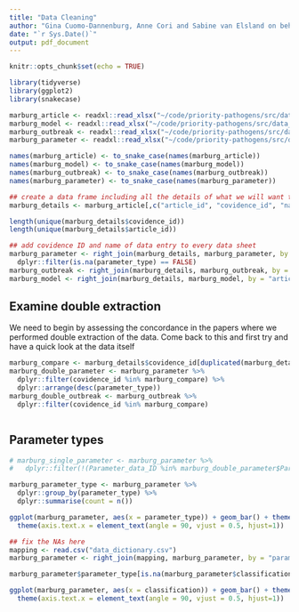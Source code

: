 ```yaml
---
title: "Data Cleaning"
author: "Gina Cuomo-Dannenburg, Anne Cori and Sabine van Elsland on behalf of the Imperial College Priority Pathogen Group"
date: "`r Sys.Date()`"
output: pdf_document
---
```


```r
knitr::opts_chunk$set(echo = TRUE)

library(tidyverse)
library(ggplot2)
library(snakecase)

```

```r

marburg_article <- readxl::read_xlsx("~/code/priority-pathogens/src/data_cleaning/data/marburg/marburg_article.xlsx")
marburg_model <- readxl::read_xlsx("~/code/priority-pathogens/src/data_cleaning/data/marburg/marburg_model.xlsx")
marburg_outbreak <- readxl::read_xlsx("~/code/priority-pathogens/src/data_cleaning/data/marburg/marburg_outbreak.xlsx")
marburg_parameter <- readxl::read_xlsx("~/code/priority-pathogens/src/data_cleaning/data/marburg/marburg_parameter.xlsx")

names(marburg_article) <- to_snake_case(names(marburg_article))
names(marburg_model) <- to_snake_case(names(marburg_model))
names(marburg_outbreak) <- to_snake_case(names(marburg_outbreak))
names(marburg_parameter) <- to_snake_case(names(marburg_parameter))

```

```r
## create a data frame including all the details of what we will want to add to each data sheet
marburg_details <- marburg_article[,c("article_id", "covidence_id", "name_data_entry")]

length(unique(marburg_details$covidence_id))
length(unique(marburg_details$article_id))

## add covidence ID and name of data entry to every data sheet
marburg_parameter <- right_join(marburg_details, marburg_parameter, by = "article_id") %>% 
  dplyr::filter(is.na(parameter_type) == FALSE)
marburg_outbreak <- right_join(marburg_details, marburg_outbreak, by = "article_id")
marburg_model <- right_join(marburg_details, marburg_model, by = "article_id")

```

## Examine double extraction
We need to begin by assessing the concordance in the papers where we performed double extraction of the data. Come back to this and first try and have a quick look at the data itself

```r
marburg_compare <- marburg_details$covidence_id[duplicated(marburg_details$covidence_id) & !duplicated(marburg_details$article_id)]
marburg_double_parameter <- marburg_parameter %>%
  dplyr::filter(covidence_id %in% marburg_compare) %>%
  dplyr::arrange(desc(parameter_type))
marburg_double_outbreak <- marburg_outbreak %>%
  dplyr::filter(covidence_id %in% marburg_compare)



```

## Parameter types
```r
# marburg_single_parameter <- marburg_parameter %>% 
#   dplyr::filter(!(Parameter_data_ID %in% marburg_double_parameter$Parameter_data_ID))

marburg_parameter_type <- marburg_parameter %>%
  dplyr::group_by(parameter_type) %>%
  dplyr::summarise(count = n())

ggplot(marburg_parameter, aes(x = parameter_type)) + geom_bar() + theme_bw() + 
  theme(axis.text.x = element_text(angle = 90, vjust = 0.5, hjust=1))

## fix the NAs here
mapping <- read.csv("data_dictionary.csv")
marburg_parameter <- right_join(mapping, marburg_parameter, by = "parameter_type")

marburg_parameter$parameter_type[is.na(marburg_parameter$classification)]

ggplot(marburg_parameter, aes(x = classification)) + geom_bar() + theme_bw() + 
  theme(axis.text.x = element_text(angle = 90, vjust = 0.5, hjust=1))

```